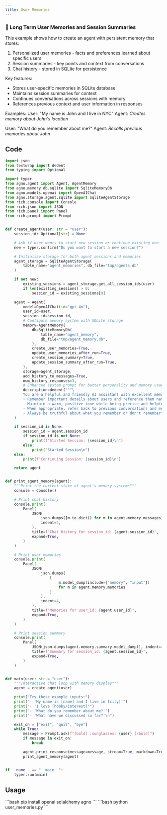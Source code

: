 ```yaml
---
title: User Memories
---
```


### 🧠 Long Term User Memories and Session Summaries

This example shows how to create an agent with persistent memory that stores:
1. Personalized user memories - facts and preferences learned about specific users
2. Session summaries - key points and context from conversations
3. Chat history - stored in SQLite for persistence

Key features:
- Stores user-specific memories in SQLite database
- Maintains session summaries for context
- Continues conversations across sessions with memory
- References previous context and user information in responses

Examples:
User: "My name is John and I live in NYC"
Agent: *Creates memory about John's location*

User: "What do you remember about me?"
Agent: *Recalls previous memories about John*

## Code

```python user_memories.py
import json
from textwrap import dedent
from typing import Optional

import typer
from agno.agent import Agent, AgentMemory
from agno.memory.db.sqlite import SqliteMemoryDb
from agno.models.openai import OpenAIChat
from agno.storage.agent.sqlite import SqliteAgentStorage
from rich.console import Console
from rich.json import JSON
from rich.panel import Panel
from rich.prompt import Prompt


def create_agent(user: str = "user"):
    session_id: Optional[str] = None

    # Ask if user wants to start new session or continue existing one
    new = typer.confirm("Do you want to start a new session?")

    # Initialize storage for both agent sessions and memories
    agent_storage = SqliteAgentStorage(
        table_name="agent_memories", db_file="tmp/agents.db"
    )

    if not new:
        existing_sessions = agent_storage.get_all_session_ids(user)
        if len(existing_sessions) > 0:
            session_id = existing_sessions[0]

    agent = Agent(
        model=OpenAIChat(id="gpt-4o"),
        user_id=user,
        session_id=session_id,
        # Configure memory system with SQLite storage
        memory=AgentMemory(
            db=SqliteMemoryDb(
                table_name="agent_memory",
                db_file="tmp/agent_memory.db",
            ),
            create_user_memories=True,
            update_user_memories_after_run=True,
            create_session_summary=True,
            update_session_summary_after_run=True,
        ),
        storage=agent_storage,
        add_history_to_messages=True,
        num_history_responses=3,
        # Enhanced system prompt for better personality and memory usage
        description=dedent("""\
        You are a helpful and friendly AI assistant with excellent memory.
        - Remember important details about users and reference them naturally
        - Maintain a warm, positive tone while being precise and helpful
        - When appropriate, refer back to previous conversations and memories
        - Always be truthful about what you remember or don't remember"""),
    )

    if session_id is None:
        session_id = agent.session_id
        if session_id is not None:
            print(f"Started Session: {session_id}\n")
        else:
            print("Started Session\n")
    else:
        print(f"Continuing Session: {session_id}\n")

    return agent


def print_agent_memory(agent):
    """Print the current state of agent's memory systems"""
    console = Console()

    # Print chat history
    console.print(
        Panel(
            JSON(
                json.dumps([m.to_dict() for m in agent.memory.messages]),
                indent=4,
            ),
            title=f"Chat History for session_id: {agent.session_id}",
            expand=True,
        )
    )

    # Print user memories
    console.print(
        Panel(
            JSON(
                json.dumps(
                    [
                        m.model_dump(include={"memory", "input"})
                        for m in agent.memory.memories
                    ]
                ),
                indent=4,
            ),
            title=f"Memories for user_id: {agent.user_id}",
            expand=True,
        )
    )

    # Print session summary
    console.print(
        Panel(
            JSON(json.dumps(agent.memory.summary.model_dump(), indent=4)),
            title=f"Summary for session_id: {agent.session_id}",
            expand=True,
        )
    )


def main(user: str = "user"):
    """Interactive chat loop with memory display"""
    agent = create_agent(user)

    print("Try these example inputs:")
    print("- 'My name is [name] and I live in [city]'")
    print("- 'I love [hobby/interest]'")
    print("- 'What do you remember about me?'")
    print("- 'What have we discussed so far?'\n")

    exit_on = ["exit", "quit", "bye"]
    while True:
        message = Prompt.ask(f"[bold] :sunglasses: {user} [/bold]")
        if message in exit_on:
            break

        agent.print_response(message=message, stream=True, markdown=True)
        print_agent_memory(agent)


if __name__ == "__main__":
    typer.run(main)
```

## Usage

<Steps>
  <Snippet file="create-venv-step.mdx" />

  <Step title="Install libraries">
    ```bash
    pip install openai sqlalchemy agno
    ```
  </Step>

  <Step title="Run the agent">
    ```bash
    python user_memories.py
    ```
  </Step>

</Steps>